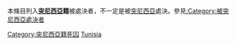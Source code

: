{{Portal|人物}}
本條目列入'''[[突尼西亞|突尼西亞]]籍'''被處決者，不一定是被[[突尼西亞|突尼西亞]]處決。參見[[:Category:被突尼西亞處決者|:Category:被突尼西亞處決者]]

[[Category:突尼西亞籍死囚|Category:突尼西亞籍死囚]]
[[Category:被處決的各國人|Tunisia]]
